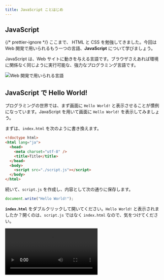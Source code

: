 ```yaml
---
title: JavaScript ことはじめ
---
```



## <Term>JavaScript</Term>

{/* prettier-ignore */}
ここまで、 HTML と CSS を勉強してきました。今回は Web 開発で用いられるもう一つの言語、<Term>**JavaScript**</Term> について学びましょう。

<Term>JavaScript</Term> は、Web サイトに動きを与える言語です。ブラウザさえあれば環境に関係なく同じように実行可能な、強力なプログラミング言語です。

![Web 開発で用いられる言語](./web-development-languages.drawio.svg)

## <Term>JavaScript</Term> で Hello World!

プログラミングの世界では、まず画面に `Hello World!` と表示させることが慣例になっています。<Term>JavaScript</Term> を用いて画面に `Hello World!` を表示してみましょう。

まずは、`index.html` を次のように書き換えます。

```html title="index.html"
<!doctype html>
<html lang="ja">
  <head>
    <meta charset="utf-8" />
    <title>Title</title>
  </head>
  <body>
    <script src="./script.js"></script>
  </body>
</html>
```

続いて、`script.js` を作成し、内容として次の通りに保存します。

```javascript title="script.js"
document.write("Hello World!");
```

**`index.html`** をダブルクリックして開いてください。`Hello World!` と表示されましたか？開くのは、`script.js` ではなく `index.html` なので、気をつけてください。

<video src={helloWorldByJavascriptVideo} controls />

## <Term>JavaScript</Term> が動く仕組み

<Term>HTML</Term> ファイルの中に、以下のような記述があります。

```html title="index.html"
<script src="./script.js"></script>
```

まず、この記述によって、`script.js` ファイルがブラウザによって読み込まれます。この `script.js` に記述されているのが <Term>JavaScript</Term> です。

:::info

この講座の中では、`script` <Term>要素</Term>を常に **`body` <Term>要素</Term>の末尾**に記述するようにします。これは、<Term>JavaScript</Term> が読み込まれるタイミングで他のすべての <Term>HTML 要素</Term>がすでに表示されていることを保証するためです。

:::

## <Term>JavaScript</Term> の基本文法

{/* prettier-ignore */}
<Term>JavaScript</Term> のプログラムで、セミコロンで区切られた部分を<Term>文</Term>と呼びます。
<Term>JavaScript</Term> の実行環境は、プログラム中に含まれる<Term>文</Term>を上から下に向けて順番に実行していきます。
`document.write` はブラウザの画面に出力するための命令です。

```javascript title="script.js"
document.write("Hello World1");
document.write("Hello World2");
document.write("Hello World3");
```

:::tip

改行が表示されず困っていますか？`document.write` で出力したテキストは、HTML として解釈されます。`br` 要素や `p` 要素を使いましょう。

:::

## コメント

`//` から行末までの部分や、`/*` から `*/` で囲まれた部分は**コメント**とみなされ、プログラムの実行に影響を与えません。この講座内でもプログラムの意味を説明するのに利用していきます。

```javascript title="script.js"
// この部分はコメントです
document.write("Hello World"); // この部分もコメントです
/* この部分も
やはりコメントです。 */
```
